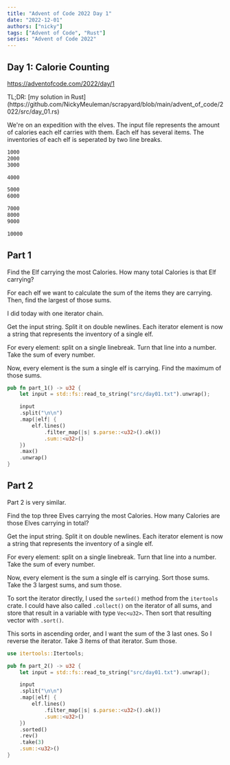 ```yaml
---
title: "Advent of Code 2022 Day 1"
date: "2022-12-01"
authors: ["nicky"]
tags: ["Advent of Code", "Rust"]
series: "Advent of Code 2022"
---
```


## Day 1: Calorie Counting

https://adventofcode.com/2022/day/1

<Aside>
TL;DR: [my solution in Rust](https://github.com/NickyMeuleman/scrapyard/blob/main/advent_of_code/2022/src/day_01.rs)
</Aside>

We're on an expedition with the elves.
The input file represents the amount of calories each elf carries with them.
Each elf has several items.
The inventories of each elf is seperated by two line breaks.

```txt title=input.txt
1000
2000
3000

4000

5000
6000

7000
8000
9000

10000
```

## Part 1

Find the Elf carrying the most Calories.
How many total Calories is that Elf carrying?

For each elf we want to calculate the sum of the items they are carrying.
Then, find the largest of those sums.

I did today with one iterator chain.

Get the input string.
Split it on double newlines.
Each iterator element is now a string that represents the inventory of a single elf.

For every element: split on a single linebreak.
Turn that line into a number.
Take the sum of every number.

Now, every element is the sum a single elf is carrying.
Find the maximum of those sums.

```rust title=day_01.rs
pub fn part_1() -> u32 {
    let input = std::fs::read_to_string("src/day01.txt").unwrap();

    input
    .split("\n\n")
    .map(|elf| {
        elf.lines()
            .filter_map(|s| s.parse::<u32>().ok())
            .sum::<u32>()
    })
    .max()
    .unwrap()
}
```

## Part 2

Part 2 is very similar.

Find the top three Elves carrying the most Calories.
How many Calories are those Elves carrying in total?

Get the input string.
Split it on double newlines.
Each iterator element is now a string that represents the inventory of a single elf.

For every element: split on a single linebreak.
Turn that line into a number.
Take the sum of every number.

Now, every element is the sum a single elf is carrying.
Sort those sums.
Take the 3 largest sums, and sum those.

To sort the iterator directly, I used the `sorted()` method from the `itertools` crate.
I could have also called `.collect()` on the iterator of all sums, and store that result in a variable with type `Vec<u32>`.
Then sort that resulting vector with `.sort()`.

This sorts in ascending order, and I want the sum of the 3 last ones.
So I reverse the iterator.
Take 3 items of that iterator.
Sum those.

```rust title=day_01.rs
use itertools::Itertools;

pub fn part_2() -> u32 {
    let input = std::fs::read_to_string("src/day01.txt").unwrap();

    input
    .split("\n\n")
    .map(|elf| {
        elf.lines()
            .filter_map(|s| s.parse::<u32>().ok())
            .sum::<u32>()
    })
    .sorted()
    .rev()
    .take(3)
    .sum::<u32>()
}
```